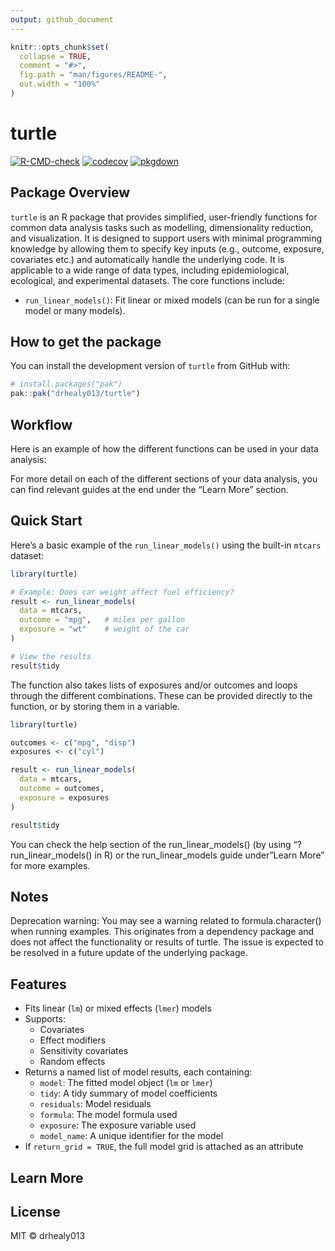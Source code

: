 ```yaml
---
output: github_document
---
```


```r
knitr::opts_chunk$set(
  collapse = TRUE,
  comment = "#>",
  fig.path = "man/figures/README-",
  out.width = "100%"
)
```

# turtle

<!-- badges: start -->
[![R-CMD-check](https://github.com/drhealy013/turtle/actions/workflows/R-CMD-check.yaml/badge.svg)](https://github.com/drhealy013/turtle/actions/workflows/R-CMD-check.yaml)
[![codecov](https://codecov.io/gh/drhealy013/turtle/branch/main/graph/badge.svg)](https://codecov.io/gh/drhealy013/turtle)
[![pkgdown](https://github.com/drhealy013/turtle/actions/workflows/pkgdown.yaml/badge.svg)](https://github.com/drhealy013/turtle/actions/workflows/pkgdown.yaml)
<!-- badges: end -->

## Package Overview

`turtle` is an R package that provides simplified, user-friendly functions for common data analysis tasks such as modelling, dimensionality reduction, and visualization. It is designed to support users with minimal programming knowledge by allowing them to specify key inputs (e.g., outcome, exposure, covariates etc.) and automatically handle the underlying code. It is applicable to a wide range of data types, including epidemiological, ecological, and experimental datasets. The core functions include:

- `run_linear_models()`: Fit linear or mixed models (can be run for a single model or many models).

## How to get the package

You can install the development version of `turtle` from GitHub with:

```r
# install.packages("pak")
pak::pak("drhealy013/turtle")
```

## Workflow 

Here is an example of how the different functions can be used in your data analysis:

For more detail on each of the different sections of your data analysis, you can find relevant guides at the end under the "Learn More" section.

## Quick Start

Here’s a basic example of the `run_linear_models()` using the built-in `mtcars` dataset:

```r
library(turtle)

# Example: Does car weight affect fuel efficiency?
result <- run_linear_models(
  data = mtcars,
  outcome = "mpg",   # miles per gallon
  exposure = "wt"    # weight of the car
)

# View the results
result$tidy
```

The function also takes lists of exposures and/or outcomes and loops through the different combinations. These can be provided directly to the function, or by storing them in a variable.

```r
library(turtle)

outcomes <- c("mpg", "disp")
exposures <- c("cyl")

result <- run_linear_models(
  data = mtcars,
  outcome = outcomes,
  exposure = exposures
)

result$tidy
```

You can check the help section of the run_linear_models() (by using "?run_linear_models() in R) or the run_linear_models guide under "Learn More" for more examples.

## Notes
Deprecation warning:
You may see a warning related to formula.character() when running examples. This originates from a dependency package and does not affect the functionality or results of turtle. The issue is expected to be resolved in a future update of the underlying package.

## Features

- Fits linear (`lm`) or mixed effects (`lmer`) models
- Supports:
  - Covariates
  - Effect modifiers
  - Sensitivity covariates
  - Random effects
- Returns a named list of model results, each containing:
  - `model`: The fitted model object (`lm` or `lmer`)
  - `tidy`: A tidy summary of model coefficients
  - `residuals`: Model residuals
  - `formula`: The model formula used
  - `exposure`: The exposure variable used
  - `model_name`: A unique identifier for the model
- If `return_grid = TRUE`, the full model grid is attached as an attribute

## Learn More



## License

MIT © drhealy013
